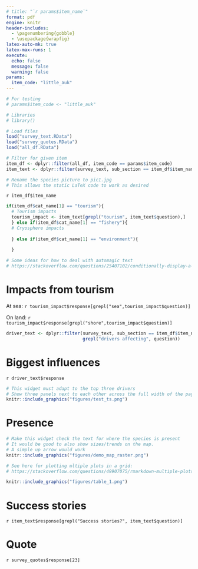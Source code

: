 ```yaml
---
# title: "`r params$item_name`"
format: pdf
engine: knitr
header-includes:
  - \pagenumbering{gobble}
  - \usepackage{wrapfig}
latex-auto-mk: true
latex-max-runs: 1
execute:
  echo: false
  message: false
  warning: false
params:
  item_code: "little_auk"
---
```


```r
# For testing
# params$item_code <- "little_auk"

# Libraries
# library()

# Load files
load("survey_text.RData")
load("survey_quotes.RData")
load("all_df.RData")

# Filter for given item
item_df <- dplyr::filter(all_df, item_code == params$item_code)
item_text <- dplyr::filter(survey_text, sub_section == item_df$item_name)
```

```r
# Rename the species picture to pic1.jpg
# This allows the static LaTeX code to work as desired
```


`r item_df$item_name`

<!-- # ```{r out.width='30%', out.extra='style="float:right; padding:10px"'} -->
<!-- # knitr::include_graphics(paste0("figures/",item_df$item_code,".jpg")) -->
<!-- # ``` -->

\begin{wrapfigure}{r}{0.4\textwidth}
  \centering
    \includegraphics[width=\linewidth]{figures/little_auk.jpg}
  \caption{The target species.}
\end{wrapfigure}

```r
if(item_df$cat_name[1] == "tourism"){
  # Tourism impacts
  tourism_impact <- item_text[grepl("tourism", item_text$question),]
  } else if(item_df$cat_name[1] == "fishery"){
  # Cryosphere impacts
    
  } else if(item_df$cat_name[1] == "environment"){
    
  }

# Some ideas for how to deal with automagic text
# https://stackoverflow.com/questions/25407102/conditionally-display-a-block-of-text-in-r-markdown
```

# Impacts from tourism
  
\quad At sea: `r tourism_impact$response[grepl("sea",tourism_impact$question)]`
  
\quad On land: `r tourism_impact$response[grepl("shore",tourism_impact$question)]`
  
```r
driver_text <- dplyr::filter(survey_text, sub_section == item_df$item_name,
                             grepl("drivers affecting", question))
```

# Biggest influences

\quad `r driver_text$response`

```r
# This widget must adapt to the top three drivers
# Show three panels next to each other across the full width of the page
knitr::include_graphics("figures/test_ts.png")
```

# Presence

```r
# Make this widget check the text for where the species is present
# It would be good to also show sizes/trends on the map.
# A simple up arrow would work
knitr::include_graphics("figures/demo_map_raster.png")

# See here for plotting mltiple plots in a grid:
# https://stackoverflow.com/questions/49907075/rmarkdown-multiple-plots-on-same-page-with-separate-captions
```

```r
knitr::include_graphics("figures/table_1.png")
```

# Success stories

\quad `r item_text$response[grepl("Success stories?", item_text$question)]`

# Quote

`r survey_quotes$response[23]`

